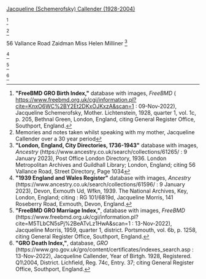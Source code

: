 [[Schemerofsky-1|Jacqueline (Schemerofsky) Callender (1928-2004)]]

<ref>
'''"FreeBMD GRO Birth Index,"''' database with images, ''FreeBMD'' ( https://www.freebmd.org.uk/cgi/information.pl?cite=KnxO6WC%2BY2Et2DKxOJKxzA&scan=1 : 09-Nov-2022),
Jacqueline Schemerofsky, Mother. Lichtenstein, 1928, quarter 1, vol. 1c, p. 205, Bethnal Green, London, England,
citing General Register Office, Southport, England.
</ref>

<ref name="Convo JS">
Memories and notes taken whilst speaking with my mother, Jacqueline Callender over a 30 year period
</ref>

56 Vallance Road Zaidman Miss Helen Milliner
<ref>
'''"London, England, City Directories, 1736-1943"''' database with images, ''Ancestry'' (https://www.ancestry.co.uk/search/collections/61265/ : 9 January 2023),
Post Office London Directory, 1936. London Metropolitan Archives and Guildhall Library; London, England;
citing 56 Vallance Road, Street Directory, Page 1034
</ref>


<ref>
'''"1939 England and Wales Register"''' database with images, ''Ancestry'' (https://www.ancestry.co.uk/search/collections/61596/ : 9 January 2023),
Devon, Exmouth Ud, Wfkn, 1939. The National Archives, Key, London, England;
citing : RG 101/6819d, Jacqueline Morris, 141 Roseberry Road, Exmouth, Devon, England. 
</ref>

<ref>
'''"FreeBMD GRO Marriage Index,"''', database with images, ''FreeBMD'' (https://www.freebmd.org.uk/cgi/information.pl?cite=M5TLbCN5sPj%2BeATvLz1HwA&scan=1 : 13-Nov-2022),
Jacqueline Morris, 1959, quarter 1, district. Portsmouth, vol. 6b, p. 1258,
citing General Register Office, Southport, England.
</ref>

<ref>
'''"GRO Death Index,"''', database, ''GRO'' (https://www.gro.gov.uk/gro/content/certificates/indexes_search.asp : 13-Nov-2022),
Jacqueline Callender, Year of Birtgh. 1928, Registered. Q1\2004, District. Lichfield, Reg. 74c, Entry. 37;
citing General Register Office, Southport, England.
</ref>
